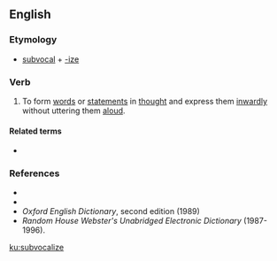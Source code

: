 ==English==

===Etymology===
* [[subvocal]] + [[-ize]]

===Verb===
{{en-verb|subvocaliz}}

# {{lb|en|transitive|and|intransitive}} To form [[words]] or [[statements]] in [[thought]] and express them [[inwardly]] without uttering them [[aloud]].

====Related terms====
* {{l|en|subvocalization}}

===References===
* {{R:Dictionary.com}}
* {{R:Encarta}}
* ''Oxford English Dictionary'', second edition (1989)
* ''Random House Webster's Unabridged Electronic Dictionary'' (1987-1996).

[[ku:subvocalize]]